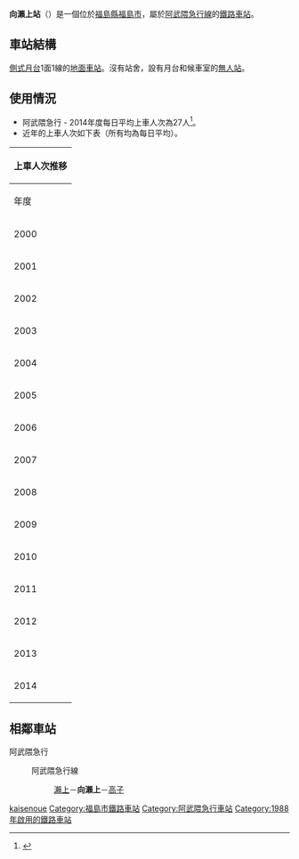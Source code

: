 {{NoteTA|1 = zh:向瀨上車站; zh-cn:向濑上站; zh-tw:向瀨上車站; zh-hk:向瀨上站; }}
{{Expand language|time=2016-07-09T09:02:29+00:00}}
{{日本車站資訊
|公司色 = deepskyblue
|站名 = 向瀨上站
|圖片 = Mukaisenoue Station.jpg 
|圖片說明 = 
|日文原名 = 向瀬上
|平假名 = むかいせのうえ
|羅馬拼音 = Mukaisenoue  
|電報略號 =  
|所屬公司 = [[阿武隈急行|阿武隈急行]] 
|所在地 = [[福島縣|福島縣]][[福島市|福島市]][[瀨上町|瀨上町]]字南岩川原 
|車站構造 = [[地面車站|地面車站]] 
|月台配置 = 1面1線 
|啟用年月日 = 1988年7月1日
|乘客人數 = 27
|統計年度 = 2014年
|所屬路線 = [[阿武隈急行線|阿武隈急行線]]
|距離 = 8.6
|起點站 = [[福島車站_(福島縣)|福島]]
|前一站 = [[瀨上車站|瀨上]]
|前一站距離 = 1.1
|後一站距離 = 1.5
|後一站 = [[高子車站|高子]]
|備註 =  
|全寬備註 = 
}}
'''向瀨上站'''（{{jpn|j=向瀬上駅|hg=むかいせのうええき|rm=Mukaisenoue eki|f=y}}）是一個位於[[福島縣|福島縣]][[福島市|福島市]]{{link-ja|瀨上町|瀬上町}}，屬於[[阿武隈急行線|阿武隈急行線]]的[[鐵路車站|鐵路車站]]。
== 車站結構 ==
[[側式月台|側式月台]]1面1線的[[地面車站|地面車站]]。沒有站舍，設有月台和候車室的[[無人站|無人站]]。
== 使用情況 ==
* 阿武隈急行 - 2014年度每日平均上車人次為27人<ref>{{Cite web |url=https://www.pref.fukushima.lg.jp/uploaded/attachment/161504.xls |title=第130回福島県統計年鑑 |accessdate=2016-11-30 |archive-date=2018-09-29 |archive-url=https://web.archive.org/web/20180929033726/https://www.pref.fukushima.lg.jp/uploaded/attachment/161504.xls |dead-url=no }}</ref>。
* 近年的上車人次如下表（所有均為每日平均）。

{| class="wikitable" style="margin: 1em 0.2em; text-align: center; font-size: 80%;"
|- style="background: #ddd;"
!colspan="2"|上車人次推移
|-
!年度
!一日平均上車人次
|-
|2000
|44
|-
|2001
|41
|-
|2002
|41
|-
|2003
|41
|-
|2004
|41
|-
|2005
|38
|-
|2006
|30
|-
|2007
|30
|-
|2008
|27
|-
|2009
|27
|-
|2010
|25
|-
|2011
|22
|-
|2012
|25
|-
|2013
|22
|-
|2014
|27
|}
== 相鄰車站 ==
; 阿武隈急行
: {{Color|deepskyblue|■}}阿武隈急行線
:: [[瀨上站|瀨上]]－'''向瀨上'''－[[高子站|高子]]
{{阿武隈急行線}}
{{DEFAULTSORT:Mukaisenoue}}
[[Category:日本鐵路車站_Mu|kaisenoue]]
[[Category:福島市鐵路車站|Category:福島市鐵路車站]]
[[Category:阿武隈急行車站|Category:阿武隈急行車站]]
[[Category:1988年啟用的鐵路車站|Category:1988年啟用的鐵路車站]]